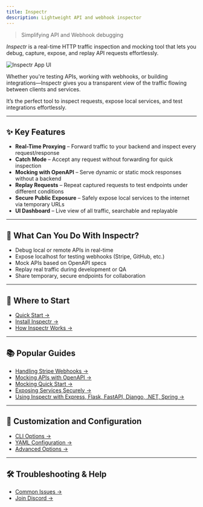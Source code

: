 ```yaml
---
title: Inspectr
description: Lightweight API and webhook inspector
---
```


> Simplifying API and Webhook debugging

*Inspectr* is a real-time HTTP traffic inspection and mocking tool that lets you debug, capture, expose, and replay API requests effortlessly.

![Inspectr App UI](https://raw.githubusercontent.com/inspectr-hq/inspectr/main/assets/inspectr-app.png)

Whether you're testing APIs, working with webhooks, or building integrations—Inspectr gives you a transparent view of the traffic flowing between clients and services.

It’s the perfect tool to inspect requests, expose local services, and test integrations effortlessly.

---

## ✨ Key Features

* **Real-Time Proxying** – Forward traffic to your backend and inspect every request/response
* **Catch Mode** – Accept any request without forwarding for quick inspection
* **Mocking with OpenAPI** – Serve dynamic or static mock responses without a backend
* **Replay Requests** – Repeat captured requests to test endpoints under different conditions
* **Secure Public Exposure** – Safely expose local services to the internet via temporary URLs
* **UI Dashboard** – Live view of all traffic, searchable and replayable

---

## 🚀 What Can You Do With Inspectr?

* Debug local or remote APIs in real-time
* Expose localhost for testing webhooks (Stripe, GitHub, etc.)
* Mock APIs based on OpenAPI specs
* Replay real traffic during development or QA
* Share temporary, secure endpoints for collaboration

---

## 🧭 Where to Start

* [Quick Start →](/docs/getting-started/quick-start)
* [Install Inspectr →](/docs/getting-started/install)
* [How Inspectr Works →](/docs/core-concepts/how-it-works)

---

## 📚 Popular Guides

* [Handling Stripe Webhooks →](/docs/guides/stripe-webhooks)
* [Mocking APIs with OpenAPI →](/docs/guides/mocking)
* [Mocking Quick Start →](/docs/guides/mocking-quick-start)
* [Exposing Services Securely →](/docs/exposing/securing-exposure)
* [Using Inspectr with Express, Flask, FastAPI, Django, .NET, Spring →](/docs/use-cases)

---

## 🔧 Customization and Configuration

* [CLI Options →](/docs/configuration/cli-options)
* [YAML Configuration →](/docs/configuration/yaml-config)
* [Advanced Options →](/docs/configuration/advanced-options)

---

## 🛠️ Troubleshooting & Help

* [Common Issues →](/troubleshooting/common-issues)
* [Join Discord →](https://discord.gg/58rbCxdr8Z)
